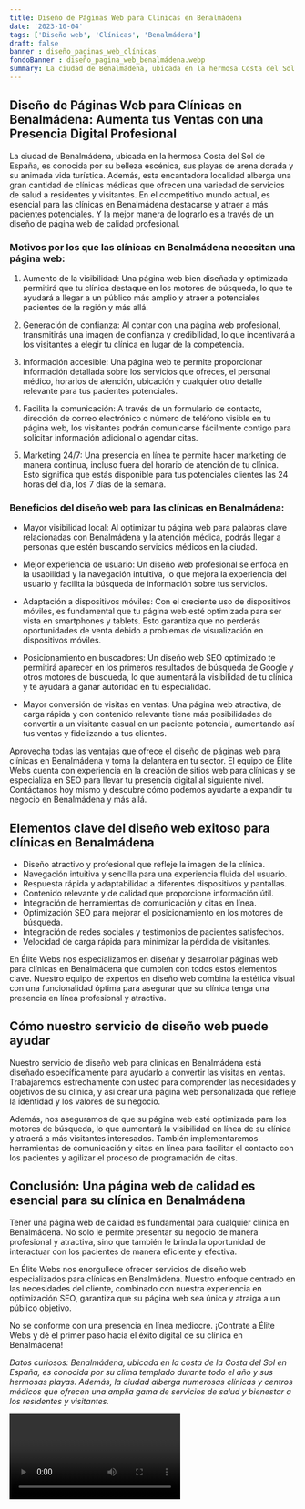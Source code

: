 ```yaml
---
title: Diseño de Páginas Web para Clínicas en Benalmádena
date: '2023-10-04'
tags: ['Diseño web', 'Clínicas', 'Benalmádena']
draft: false
banner : diseño_paginas_web_clínicas
fondoBanner : diseño_pagina_web_benalmádena.webp
summary: La ciudad de Benalmádena, ubicada en la hermosa Costa del Sol de España, es conocida por su belleza escénica, sus playas de arena dorada y su animada vida turística. Además, esta encantadora localidad alberga una gran cantidad de clínicas médicas que ofrecen una variedad de servicios de salud a residentes y visitantes. En el competitivo mundo actual, es esencial para las clínicas en Benalmádena destacarse y atraer a más pacientes potenciales. Y la mejor manera de lograrlo es a través de un diseño de página web de calidad profesional.
---
```


## Diseño de Páginas Web para Clínicas en Benalmádena: Aumenta tus Ventas con una Presencia Digital Profesional

La ciudad de Benalmádena, ubicada en la hermosa Costa del Sol de España, es conocida por su belleza escénica, sus playas de arena dorada y su animada vida turística. Además, esta encantadora localidad alberga una gran cantidad de clínicas médicas que ofrecen una variedad de servicios de salud a residentes y visitantes. En el competitivo mundo actual, es esencial para las clínicas en Benalmádena destacarse y atraer a más pacientes potenciales. Y la mejor manera de lograrlo es a través de un diseño de página web de calidad profesional.

### Motivos por los que las clínicas en Benalmádena necesitan una página web:

1. Aumento de la visibilidad: Una página web bien diseñada y optimizada permitirá que tu clínica destaque en los motores de búsqueda, lo que te ayudará a llegar a un público más amplio y atraer a potenciales pacientes de la región y más allá.

2. Generación de confianza: Al contar con una página web profesional, transmitirás una imagen de confianza y credibilidad, lo que incentivará a los visitantes a elegir tu clínica en lugar de la competencia.

3. Información accesible: Una página web te permite proporcionar información detallada sobre los servicios que ofreces, el personal médico, horarios de atención, ubicación y cualquier otro detalle relevante para tus pacientes potenciales.

4. Facilita la comunicación: A través de un formulario de contacto, dirección de correo electrónico o número de teléfono visible en tu página web, los visitantes podrán comunicarse fácilmente contigo para solicitar información adicional o agendar citas.

5. Marketing 24/7: Una presencia en línea te permite hacer marketing de manera continua, incluso fuera del horario de atención de tu clínica. Esto significa que estás disponible para tus potenciales clientes las 24 horas del día, los 7 días de la semana.

### Beneficios del diseño web para las clínicas en Benalmádena:

- Mayor visibilidad local: Al optimizar tu página web para palabras clave relacionadas con Benalmádena y la atención médica, podrás llegar a personas que estén buscando servicios médicos en la ciudad.

- Mejor experiencia de usuario: Un diseño web profesional se enfoca en la usabilidad y la navegación intuitiva, lo que mejora la experiencia del usuario y facilita la búsqueda de información sobre tus servicios.

- Adaptación a dispositivos móviles: Con el creciente uso de dispositivos móviles, es fundamental que tu página web esté optimizada para ser vista en smartphones y tablets. Esto garantiza que no perderás oportunidades de venta debido a problemas de visualización en dispositivos móviles.

- Posicionamiento en buscadores: Un diseño web SEO optimizado te permitirá aparecer en los primeros resultados de búsqueda de Google y otros motores de búsqueda, lo que aumentará la visibilidad de tu clínica y te ayudará a ganar autoridad en tu especialidad.

- Mayor conversión de visitas en ventas: Una página web atractiva, de carga rápida y con contenido relevante tiene más posibilidades de convertir a un visitante casual en un paciente potencial, aumentando así tus ventas y fidelizando a tus clientes.

Aprovecha todas las ventajas que ofrece el diseño de páginas web para clínicas en Benalmádena y toma la delantera en tu sector. El equipo de Élite Webs cuenta con experiencia en la creación de sitios web para clínicas y se especializa en SEO para llevar tu presencia digital al siguiente nivel. Contáctanos hoy mismo y descubre cómo podemos ayudarte a expandir tu negocio en Benalmádena y más allá.

<GifSeo />

<Cta />

## Elementos clave del diseño web exitoso para clínicas en Benalmádena

- Diseño atractivo y profesional que refleje la imagen de la clínica.
- Navegación intuitiva y sencilla para una experiencia fluida del usuario.
- Respuesta rápida y adaptabilidad a diferentes dispositivos y pantallas.
- Contenido relevante y de calidad que proporcione información útil.
- Integración de herramientas de comunicación y citas en línea.
- Optimización SEO para mejorar el posicionamiento en los motores de búsqueda.
- Integración de redes sociales y testimonios de pacientes satisfechos.
- Velocidad de carga rápida para minimizar la pérdida de visitantes.

En Élite Webs nos especializamos en diseñar y desarrollar páginas web para clínicas en Benalmádena que cumplen con todos estos elementos clave. Nuestro equipo de expertos en diseño web combina la estética visual con una funcionalidad óptima para asegurar que su clínica tenga una presencia en línea profesional y atractiva.

## Cómo nuestro servicio de diseño web puede ayudar

Nuestro servicio de diseño web para clínicas en Benalmádena está diseñado específicamente para ayudarlo a convertir las visitas en ventas. Trabajaremos estrechamente con usted para comprender las necesidades y objetivos de su clínica, y así crear una página web personalizada que refleje la identidad y los valores de su negocio.

Además, nos aseguramos de que su página web esté optimizada para los motores de búsqueda, lo que aumentará la visibilidad en línea de su clínica y atraerá a más visitantes interesados. También implementaremos herramientas de comunicación y citas en línea para facilitar el contacto con los pacientes y agilizar el proceso de programación de citas.

## Conclusión: Una página web de calidad es esencial para su clínica en Benalmádena

Tener una página web de calidad es fundamental para cualquier clínica en Benalmádena. No solo le permite presentar su negocio de manera profesional y atractiva, sino que también le brinda la oportunidad de interactuar con los pacientes de manera eficiente y efectiva.

En Élite Webs nos enorgullece ofrecer servicios de diseño web especializados para clínicas en Benalmádena. Nuestro enfoque centrado en las necesidades del cliente, combinado con nuestra experiencia en optimización SEO, garantiza que su página web sea única y atraiga a un público objetivo.

No se conforme con una presencia en línea mediocre. ¡Contrate a Élite Webs y dé el primer paso hacia el éxito digital de su clínica en Benalmádena!

*Datos curiosos: Benalmádena, ubicada en la costa de la Costa del Sol en España, es conocida por su clima templado durante todo el año y sus hermosas playas. Además, la ciudad alberga numerosas clínicas y centros médicos que ofrecen una amplia gama de servicios de salud y bienestar a los residentes y visitantes.*

<Video />

<CtaBot job='Clínicas' city='Benalmádena'/>

<Gmaps query='Benalmádena+españa+maps' />